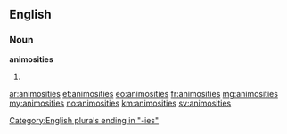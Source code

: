 ==English==

===Noun===
'''animosities'''

# {{plural of|animosity}}

[[Category:English plurals ending in "-ies"]]

[[ar:animosities]]
[[et:animosities]]
[[eo:animosities]]
[[fr:animosities]]
[[mg:animosities]]
[[my:animosities]]
[[no:animosities]]
[[km:animosities]]
[[sv:animosities]]